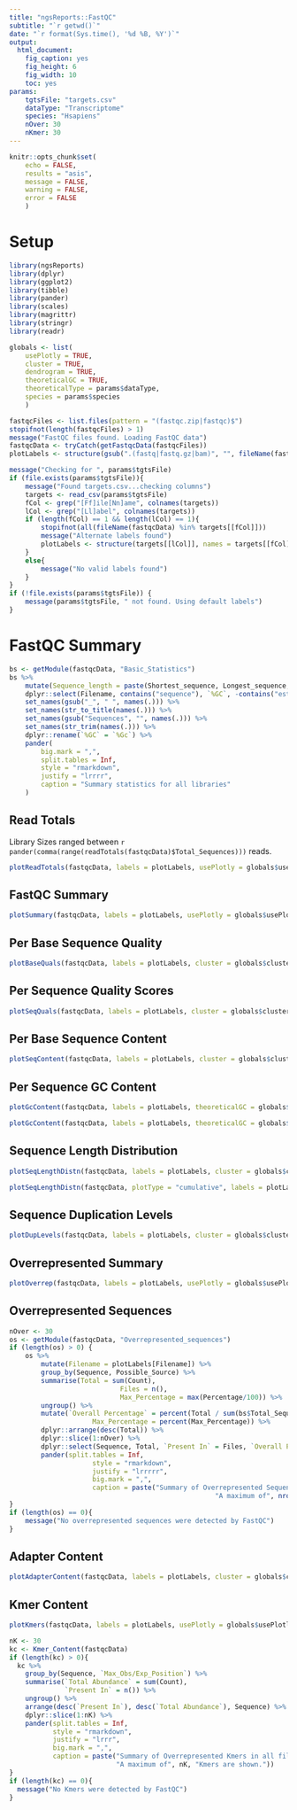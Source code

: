 ```yaml
---
title: "ngsReports::FastQC"
subtitle: "`r getwd()`"
date: "`r format(Sys.time(), '%d %B, %Y')`"
output: 
  html_document: 
    fig_caption: yes
    fig_height: 6
    fig_width: 10
    toc: yes
params:
    tgtsFile: "targets.csv"
    dataType: "Transcriptome"
    species: "Hsapiens"
    nOver: 30
    nKmer: 30
---
```


```r
knitr::opts_chunk$set(
    echo = FALSE,
    results = "asis",
    message = FALSE, 
    warning = FALSE,
    error = FALSE
    )
```


# Setup

```r
library(ngsReports)
library(dplyr)
library(ggplot2)
library(tibble)
library(pander)
library(scales)
library(magrittr)
library(stringr)
library(readr)
```

```r
globals <- list(
    usePlotly = TRUE,
    cluster = TRUE,
    dendrogram = TRUE,
    theoreticalGC = TRUE,
    theoreticalType = params$dataType,
    species = params$species
    )
```


```r
fastqcFiles <- list.files(pattern = "(fastqc.zip|fastqc)$")
stopifnot(length(fastqcFiles) > 1)
message("FastQC files found. Loading FastQC data")
fastqcData <- tryCatch(getFastqcData(fastqcFiles))
plotLabels <- structure(gsub(".(fastq|fastq.gz|bam)", "", fileName(fastqcData)),	names = fileName(fastqcData))
```


```r
message("Checking for ", params$tgtsFile)
if (file.exists(params$tgtsFile)){
	message("Found targets.csv...checking columns")
	targets <- read_csv(params$tgtsFile)
	fCol <- grep("[Ff]ile[Nn]ame", colnames(targets))
	lCol <- grep("[Ll]abel", colnames(targets))
	if (length(fCol) == 1 && length(lCol) == 1){
		stopifnot(all(fileName(fastqcData) %in% targets[[fCol]]))
		message("Alternate labels found")
		plotLabels <- structure(targets[[lCol]], names = targets[[fCol]])
	}
	else{
		message("No valid labels found")
	}
}
if (!file.exists(params$tgtsFile)) {
	message(params$tgtsFile, " not found. Using default labels")
}
```


# FastQC Summary


```r
bs <- getModule(fastqcData, "Basic_Statistics")
bs %>%
	mutate(Sequence_length = paste(Shortest_sequence, Longest_sequence, sep = "-")) %>%
	dplyr::select(Filename, contains("sequence"), `%GC`, -contains("est")) %>%
	set_names(gsub("_", " ", names(.))) %>%
    set_names(str_to_title(names(.))) %>%
    set_names(gsub("Sequences", "", names(.))) %>%
    set_names(str_trim(names(.))) %>%
    dplyr::rename(`%GC` = `%Gc`) %>%
    pander(
        big.mark = ",",
        split.tables = Inf,
        style = "rmarkdown",
        justify = "lrrrr",
        caption = "Summary statistics for all libraries"
    )
```

## Read Totals

Library Sizes ranged between `r pander(comma(range(readTotals(fastqcData)$Total_Sequences)))` reads.

```r
plotReadTotals(fastqcData, labels = plotLabels, usePlotly = globals$usePlotly)
```


## FastQC Summary

```r
plotSummary(fastqcData, labels = plotLabels, usePlotly = globals$usePlotly)
```

## Per Base Sequence Quality

```r
plotBaseQuals(fastqcData, labels = plotLabels, cluster = globals$cluster, dendrogram = globals$dendrogram, usePlotly = globals$usePlotly)
```

## Per Sequence Quality Scores

```r
plotSeqQuals(fastqcData, labels = plotLabels, cluster = globals$cluster, dendrogram = globals$dendrogram, usePlotly = globals$usePlotly)
```

## Per Base Sequence Content

```r
plotSeqContent(fastqcData, labels = plotLabels, cluster = globals$cluster, dendrogram = globals$dendrogram, usePlotly = globals$usePlotly)
```

## Per Sequence GC Content

```r
plotGcContent(fastqcData, labels = plotLabels, theoreticalGC = globals$theoreticalGC, theoreticalType = globals$theoreticalType, species = globals$species, cluster = globals$cluster, dendrogram = globals$dendrogram, usePlotly = globals$usePlotly)
```


```r
plotGcContent(fastqcData, labels = plotLabels, theoreticalGC = globals$theoreticalGC, theoreticalType = globals$theoreticalType, species = globals$species, plotType = "line", usePlotly = globals$usePlotly)
```

## Sequence Length Distribution

```r
plotSeqLengthDistn(fastqcData, labels = plotLabels, cluster = globals$cluster, dendrogram = globals$dendrogram, usePlotly = globals$usePlotly)
```

```r
plotSeqLengthDistn(fastqcData, plotType = "cumulative", labels = plotLabels, cluster = globals$cluster, dendrogram = globals$dendrogram, usePlotly = globals$usePlotly)
```

## Sequence Duplication Levels

```r
plotDupLevels(fastqcData, labels = plotLabels, cluster = globals$cluster, dendrogram = globals$dendrogram, usePlotly = globals$usePlotly)
```

## Overrepresented Summary

```r
plotOverrep(fastqcData, labels = plotLabels, usePlotly = globals$usePlotly)
```

## Overrepresented Sequences

```r
nOver <- 30
os <- getModule(fastqcData, "Overrepresented_sequences") 
if (length(os) > 0) {
	os %>% 
		mutate(Filename = plotLabels[Filename]) %>%
		group_by(Sequence, Possible_Source) %>%
		summarise(Total = sum(Count),
							Files = n(),
							Max_Percentage = max(Percentage/100)) %>%
		ungroup() %>%
		mutate(`Overall Percentage` = percent(Total / sum(bs$Total_Sequences)),
					 Max_Percentage = percent(Max_Percentage)) %>%
		dplyr::arrange(desc(Total)) %>%
		dplyr::slice(1:nOver) %>%
		dplyr::select(Sequence, Total, `Present In` = Files, `Overall Percentage`, Max_Percentage, Possible_Source) %>%
		pander(split.tables = Inf,
					 style = "rmarkdown",
					 justify = "lrrrrr",
					 big.mark = ",",
					 caption = paste("Summary of Overrepresented Sequences in all files.",
					 								"A maximum of", nrow(.), "seqences are shown."))
}
if (length(os) == 0){
	message("No overrepresented sequences were detected by FastQC")
}
```


## Adapter Content

```r
plotAdapterContent(fastqcData, labels = plotLabels, cluster = globals$cluster, dendrogram = globals$dendrogram, usePlotly = globals$usePlotly) 
```

## Kmer Content

```r
plotKmers(fastqcData, labels = plotLabels, usePlotly = globals$usePlotly, cluster = globals$cluster, dendrogram = globals$dendrogram)
```

```r
nK <- 30
kc <- Kmer_Content(fastqcData)
if (length(kc) > 0){
  kc %>%
    group_by(Sequence, `Max_Obs/Exp_Position`) %>%
    summarise(`Total Abundance` = sum(Count),
              `Present In` = n()) %>%
    ungroup() %>%
    arrange(desc(`Present In`), desc(`Total Abundance`), Sequence) %>%
    dplyr::slice(1:nK) %>%
    pander(split.tables = Inf,
           style = "rmarkdown",
           justify = "lrrr",
           big.mark = ",",
           caption = paste("Summary of Overrepresented Kmers in all files.",
                           "A maximum of", nK, "Kmers are shown."))
}
if (length(kc) == 0){
  message("No Kmers were detected by FastQC")
}
```

